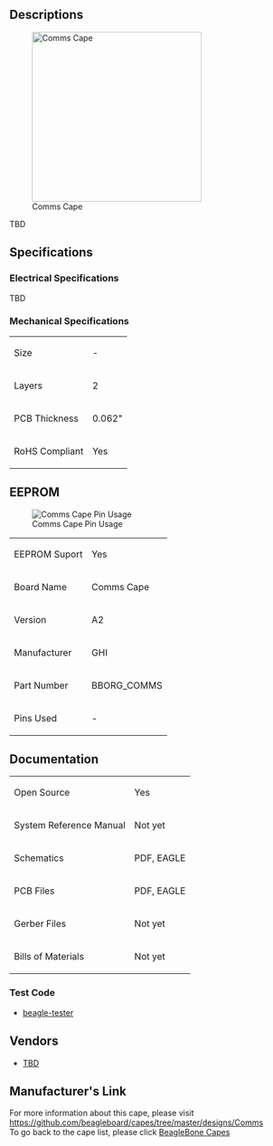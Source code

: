 ==Descriptions==
[[File:BeagleBoneCommsCapeA2_Top.png|right|border|300px|link=|Comms Cape]]

TBD


==Specifications==

===Electrical Specifications===
TBD


===Mechanical Specifications===
{|class="wikitable"
| Size
| -
|-
| Layers
|2
|-
| PCB Thickness
| 0.062&quot;
|-
| RoHS Compliant
| Yes
|}


==EEPROM==
[[File:Pin-Comms.jpg|right|link=|Comms Cape Pin Usage]]
{|class="wikitable"
| EEPROM Suport
| Yes
|-
| Board Name
| Comms Cape
|-
| Version
| A2
|-
| Manufacturer
| GHI
|-
| Part Number
| BBORG_COMMS
|-
| Pins Used
| -
|}


==Documentation==
{|class="wikitable"
| Open Source
| Yes
|-
| System Reference Manual
| Not yet
|-
| Schematics
| PDF, EAGLE
|-
| PCB Files
| PDF, EAGLE
|-
| Gerber Files
| Not yet
|-
| Bills of Materials
| Not yet
|}

===Test Code===
* [https://github.com/jadonk/beagle-tester beagle-tester]



==Vendors==
* [https://TBD TBD]


==Manufacturer's Link==
For more information about this cape, please visit https://github.com/beagleboard/capes/tree/master/designs/Comms <br />

To go back to the cape list, please click [http://beagleboard.org/capes BeagleBone Capes]
